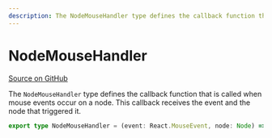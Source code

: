 ```yaml
---
description: The NodeMouseHandler type defines the callback function that is called when mouse events occur on a node.
---
```


# NodeMouseHandler

[Source on GitHub](https://github.com/xyflow/xyflow/blob/main/packages/react/src/types/nodes.tsL32)

The `NodeMouseHandler` type defines the callback function that is called when mouse events occur on a node. This callback receives the event and the node that triggered it.

```ts
export type NodeMouseHandler = (event: React.MouseEvent, node: Node) => void;
```

<APIDocs typeName="NodeMouseHandler" packageName="react" />
